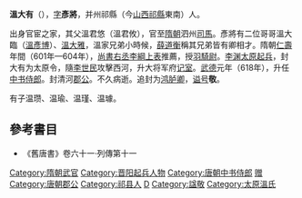 '''溫大有'''（{{bd|6世纪|574年后|618年|catIdx=W}}），[[表字|字]]'''彥將'''，并州祁縣（今[[山西|山西]][[祁縣|祁縣]]東南）人。

出身官宦之家，其父溫君悠（溫君攸），官至[[隋朝|隋朝]]泗州[[司馬|司馬]]。彥將有二位哥哥溫大臨（[[溫彥博|溫彥博]]）、[[溫大雅|溫大雅]]，溫家兄弟小時候，[[薛道衡|薛道衡]]稱其兄弟皆有卿相才。隋朝[[仁寿_(隋朝)|仁壽]]年間（601年—604年），[[尚書右丞|尚書右丞]][[李綱|李綱]][[上表|上表]]推薦，授[[羽騎尉|羽騎尉]]。[[李渊|李渊]][[太原起兵|太原起兵]]，封大有为太原令，隨[[李世民|李世民]]攻擊西河，升大将军府[[记室|记室]]。[[武德|武德]]元年（618年），升任[[中书侍郎|中书侍郎]]。封清河[[郡公|郡公]]。不久病逝。追封为[[鸿胪卿|鸿胪卿]]，[[谥号|谥号]]'''敬'''。

有子温瓒、温瑜、温瑾、温璩。

==參考書目==
* 《舊唐書》卷六十一‧列傳第十一

{{DEFAULTSORT:W}}
[[Category:隋朝武官|Category:隋朝武官]]
[[Category:晋阳起兵人物|Category:晋阳起兵人物]]
[[Category:唐朝中书侍郎|Category:唐朝中书侍郎]]
[[Category:唐朝鸿胪卿|赠]]
[[Category:唐朝郡公|Category:唐朝郡公]]
[[Category:祁县人|Category:祁县人]]
[[Category:温姓|D]]
[[Category:諡敬|Category:諡敬]]
[[Category:太原溫氏|Category:太原溫氏]]